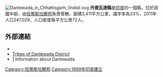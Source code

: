 [[File:Dantewada_in_Chhattisgarh_(India).svg|thumb]]
'''丹德瓦達縣'''是[[印度|印度]]的一個縣，位於該國中部，由[[恰蒂斯加爾邦|恰蒂斯加爾邦]]負責管轄，面積3,411平方公里，識字率為33%，2011年人口247,029，人口密度每平方公里72人。

==外部連結==
* {{official website|http://dantewada.nic.in}}
* [https://web.archive.org/web/20070203125735/http://dantewada.nic.in/tribal.htm Tribes of Dantewada District]
* [http://www.onefivenine.com/india/villag/Dantewada]{{Wayback|url=http://www.onefivenine.com/india/villag/Dantewada |date=20200222001037 }} Information about Dantewada

{{coord|18|54|N|81|21|E|source:itwiki_type:adm3rd|display=title}}

{{India-geo-stub}}
[[Category:恰蒂斯加爾邦|Category:恰蒂斯加爾邦]]
[[Category:1999年印度建立|Category:1999年印度建立]]